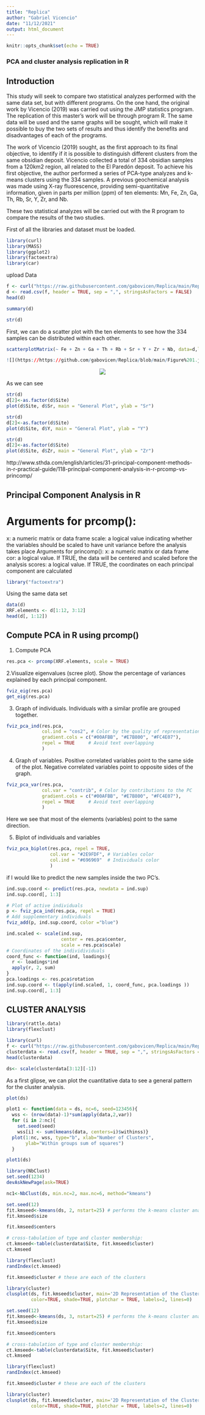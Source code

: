 ```yaml
---
title: "Replica"
author: "Gabriel Vicencio"
date: "11/12/2021"
output: html_document
---
```


```r
knitr::opts_chunk$set(echo = TRUE)
```

### PCA and cluster analysis replication in R


## Introduction

This study will seek to compare two statistical analyzes performed with the same data set, but with different programs. On the one hand, the original work by Vicencio (2019) was carried out using the JMP statistics program. The replication of this master's work will be through program R. The same data will be used and the same graphs will be sought, which will make it possible to buy the two sets of results and thus identify the benefits and disadvantages of each of the programs.

The work of Vicencio (2019) sought, as the first approach to its final objective, to identify if it is possible to distinguish different clusters from the same obsidian deposit. Vicencio collected a total of 334 obsidian samples from a 120km2 region, all related to the El Paredón deposit. To achieve his first objective, the author performed a series of PCA-type analyzes and k-means clusters using the 334 samples. 
A previous geochemical analysis was made using X-ray fluorescence, providing semi-quantitative information, given in parts per million (ppm) of ten elements: Mn, Fe, Zn, Ga, Th, Rb, Sr, Y, Zr, and Nb.

These two statistical analyzes will be carried out with the R program to compare the results of the two studies.

First of all the libraries and dataset must be loaded.

```r
library(curl)
library(MASS)
library(ggplot2)
library(factoextra)
library(car)
```

upload Data
```r
f <- curl("https://raw.githubusercontent.com/gabovicen/Replica/main/Replica_R.2.csv")
d <- read.csv(f, header = TRUE, sep = ",", stringsAsFactors = FALSE)
head(d)
```
```r
summary(d)
```

```r
str(d)
```

First, we can do a scatter plot with the ten elements to see how the 334 samples can be distributed within each other.

```r
scatterplotMatrix(~ Fe + Zn + Ga + Th + Rb + Sr + Y + Zr + Nb, data=d,legend = TRUE,smooth = list(method=gamLine),diagonal = TRUE,plot.points = TRUE)
```
```r
![](https://https://github.com/gabovicen/Replica/blob/main/Figure%201.jpg)
```


<center> <img src = "https://github.com/gabovicen/Replica/blob/main/Figure%201.jpg"> </center>

As we can see


```r
str(d)
d[2]<-as.factor(d$Site)
plot(d$Site, d$Sr, main = "General Plot", ylab = "Sr")
```


```r
str(d)
d[2]<-as.factor(d$Site)
plot(d$Site, d$Y, main = "General Plot", ylab = "Y")
```


```r
str(d)
d[2]<-as.factor(d$Site)
plot(d$Site, d$Zr, main = "General Plot", ylab = "Zr")
```

http://www.sthda.com/english/articles/31-principal-component-methods-in-r-practical-guide/118-principal-component-analysis-in-r-prcomp-vs-princomp/


## Principal Component Analysis in R

# Arguments for prcomp():
x: a numeric matrix or data frame
scale: a logical value indicating whether the variables should be scaled to have unit variance before the analysis takes place
Arguments for princomp():
x: a numeric matrix or data frame
cor: a logical value. If TRUE, the data will be centered and scaled before the analysis
scores: a logical value. If TRUE, the coordinates on each principal component are calculated


```r
library("factoextra")
```
Using the same data set

```r
data(d)
XRF.elements <- d[1:12, 3:12]
head(d[, 1:12])
```

## Compute PCA in R using prcomp()

  1. Compute PCA
```r
res.pca <- prcomp(XRF.elements, scale = TRUE)
```

  2.Visualize eigenvalues (scree plot). Show the percentage of variances explained by each principal component.

```r
fviz_eig(res.pca)
get_eig(res.pca)
```
  3. Graph of individuals. Individuals with a similar profile are grouped together.

```r
fviz_pca_ind(res.pca,
             col.ind = "cos2", # Color by the quality of representation
             gradient.cols = c("#00AFBB", "#E7B800", "#FC4E07"),
             repel = TRUE     # Avoid text overlapping
             )
```
  4.    Graph of variables. Positive correlated variables point to the same side of the plot. Negative correlated variables point to opposite sides of the graph.

```r
fviz_pca_var(res.pca,
             col.var = "contrib", # Color by contributions to the PC
             gradient.cols = c("#00AFBB", "#E7B800", "#FC4E07"),
             repel = TRUE     # Avoid text overlapping
             )
```
  Here we see that most of the elements (variables) point to the same direction.
  
  
  5.    Biplot of individuals and variables

```r
fviz_pca_biplot(res.pca, repel = TRUE,
                col.var = "#2E9FDF", # Variables color
                col.ind = "#696969"  # Individuals color
                )
```
  if I would like to predict the new samples inside the two PC's.

```r
ind.sup.coord <- predict(res.pca, newdata = ind.sup)
ind.sup.coord[, 1:3]
```

```r
# Plot of active individuals
p <- fviz_pca_ind(res.pca, repel = TRUE)
# Add supplementary individuals
fviz_add(p, ind.sup.coord, color ="blue")
```

```r
ind.scaled <- scale(ind.sup, 
                    center = res.pca$center,
                    scale = res.pca$scale)
# Coordinates of the individividuals
coord_func <- function(ind, loadings){
  r <- loadings*ind
  apply(r, 2, sum)
}
pca.loadings <- res.pca$rotation
ind.sup.coord <- t(apply(ind.scaled, 1, coord_func, pca.loadings ))
ind.sup.coord[, 1:3]
```




## CLUSTER ANALYSIS


```r
library(rattle.data)
library(flexclust)
```

```r
library(curl)
f <- curl("https://raw.githubusercontent.com/gabovicen/Replica/main/Replica_R.2.csv")
clusterdata <- read.csv(f, header = TRUE, sep = ",", stringsAsFactors = FALSE)
head(clusterdata)
```

```r
ds<- scale(clusterdata[3:12][-1])
```
As a first glipse, we can plot the cuantitative data to see a general pattern for the cluster analysis.


```r
plot(ds)
```


```r
plot1 <- function(data = ds, nc=6, seed=123456){ 
  wss <- (nrow(data)-1)*sum(apply(data,2,var))
  for (i in 2:nc){
    set.seed(seed)
    wss[i] <- sum(kmeans(data, centers=i)$withinss)}
  plot(1:nc, wss, type="b", xlab="Number of Clusters",
       ylab="Within groups sum of squares")
  }
```

```r
plot1(ds)
```


```r
library(NbClust)
set.seed(1234)
devAskNewPage(ask=TRUE)
```

```r
nc1<-NbClust(ds, min.nc=2, max.nc=6, method="kmeans") 
```


```r
set.seed(12)
fit.kmseed<-kmeans(ds, 2, nstart=25) # performs the k-means cluster analysis
fit.kmseed$size
```


```r
fit.kmseed$centers
```

```r
# cross-tabulation of type and cluster membership:
ct.kmseed<-table(clusterdata$Site, fit.kmseed$cluster)
ct.kmseed
```


```r
library(flexclust)
randIndex(ct.kmseed)
```

```r
fit.kmseed$cluster # these are each of the clusters
```


```r
library(cluster)
clusplot(ds, fit.kmseed$cluster, main='2D Representation of the Cluster Solution',
         color=TRUE, shade=TRUE, plotchar = TRUE, labels=2, lines=0)
```
```r
set.seed(12)
fit.kmseed<-kmeans(ds, 3, nstart=25) # performs the k-means cluster analysis
fit.kmseed$size
```

```r
fit.kmseed$centers
```

```r
# cross-tabulation of type and cluster membership:
ct.kmseed<-table(clusterdata$Site, fit.kmseed$cluster)
ct.kmseed
```

```r
library(flexclust)
randIndex(ct.kmseed)
```
```r
fit.kmseed$cluster # these are each of the clusters
```

```r
library(cluster)
clusplot(ds, fit.kmseed$cluster, main='2D Representation of the Cluster Solution',
         color=TRUE, shade=TRUE, plotchar = TRUE, labels=2, lines=0)
```

